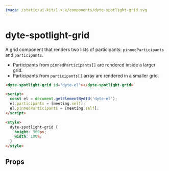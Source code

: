 ```yaml
---
image: /static/ui-kit/1.x.x/components/dyte-spotlight-grid.svg
---
```


# dyte-spotlight-grid

A grid component that renders two lists of participants: `pinnedParticipants`
and `participants`.

- Participants from `pinnedParticipants[]` are rendered inside a larger grid.
- Participants from `participants[]` array are rendered in a smaller grid.

```html
<dyte-spotlight-grid id="dyte-el"></dyte-spotlight-grid>

<script>
  const el = document.getElementBydId('dyte-el');
  el.participants = [meeting.self];
  el.pinnedParticipants = [meeting.self];
</script>

<style>
  dyte-spotlight-grid {
    height: 360px;
    width: 100%;
  }
</style>
```

## Props

<PropsTable of="dyte-spotlight-grid" />
